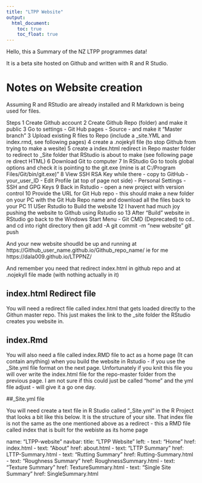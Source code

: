 ---
title: "LTPP Website"
output:
  html_document:
    toc: true
    toc_float: true
---

Hello, this a Summary of the NZ LTPP programmes data!

It is a beta site hosted on Github and written with R and R Studio.  


# Notes on Website creation

Assuming R and RStudio are already installed and R Markdown is being used for files.

Steps
1 Create Github account
2 Create Github Repo (folder) and make it public
3 Go to settings - Git Hub pages - Source - and make it "Master branch"
3 Upload existing R files to Repo (include a _site.YML and index.rmd, see following pages)
4 create a .nojekyll file (to stop Github from trying to make a wesite)
5 create a index.html redirect in Repo master folder to redirect to _Site folder that RStudio is about to make (see following page re direct HTML)
6 Download Git to computer
7 In RStudio Go to tools global options and check it is pointing to the git.exe (mine is at C:/Program Files/Git/bin/git.exe)"
8 View SSH RSA Key while there - copy to GitHub - your_user_ID - Edit Profile (at top of page not side) - Personal Settings - SSH and GPG Keys
9 Back in Rstudio - open a new project with version control 
10 Provide the URL for Git Hub repo - this should make a new folder on your PC with the Git Hub Repo name and download all the files back to your PC
11 USer Rstudio to Build the website
12 I havent had much joy pushing the website to Github using Rstudio so 
13 After "Build" website in RStudio go back to the Windows Start Menu - Git CMD (Deprecated) to cd.. and cd into right directory then
git add -A
git commit -m "new website"
git push

And your new website shoudld be up and running at 
https://Github_user_name.github.io/Github_repo_name/
ie for me 
https://dala009.github.io/LTPPNZ/


And remember you need that redirect index.html in github repo 
and at .nojekyll file made (with nothing actually in it)




## index.html Redirect file 

You will need a redirect file called index.html that gets loaded directly to the Githun master repo.  This just makes the link to the _site folder the RStudio creates you website in.   

<html>

<head>

<title>Redirecting to LTPP Data site</title>

<meta http-equiv="refresh" content="1; URL=https://dala009.github.io/LTPPNZ/_site">

<meta name="keywords" content="automatic redirection">

</head>


## index.Rmd

You will also need a file called index.RMD file to act as a home page (It can contain anything)  when you build the website in Rstudio - if you use the _Site.yml file format on the next page.  Unfortunately if you knit this file you will over write the index.html file for the repo-master folder from the previous page.  I am not sure if this could just be called "home" and the yml file adjust - will give it a go one day.    


##_Site.yml file

You will need create a text file in R Studio called "_Site.yml" in the R Project that looks a bit like this below.  It is the structure of your site. 
That index file is not the same as the one mentioned above as a redirect - this a RMD file called index that is built for the webiste as its home page

name: "LTPP-website"
navbar:
  title: "LTPP Website"
  left:
    - text: "Home"
      href: index.html
    - text: "About"
      href: about.html
    - text: "LTTP Summary"
      href: LTTP-Summary.html
    - text: "Rutting Summary"
      href: Rutting-Summary.html
    - text: "Roughness Summary"
      href: RoughnessSummary.html
    - text: "Texture Summary"
      href: TextureSummary.html
    - text: "Single Site Summary"
      href: SingleSummary.html      


